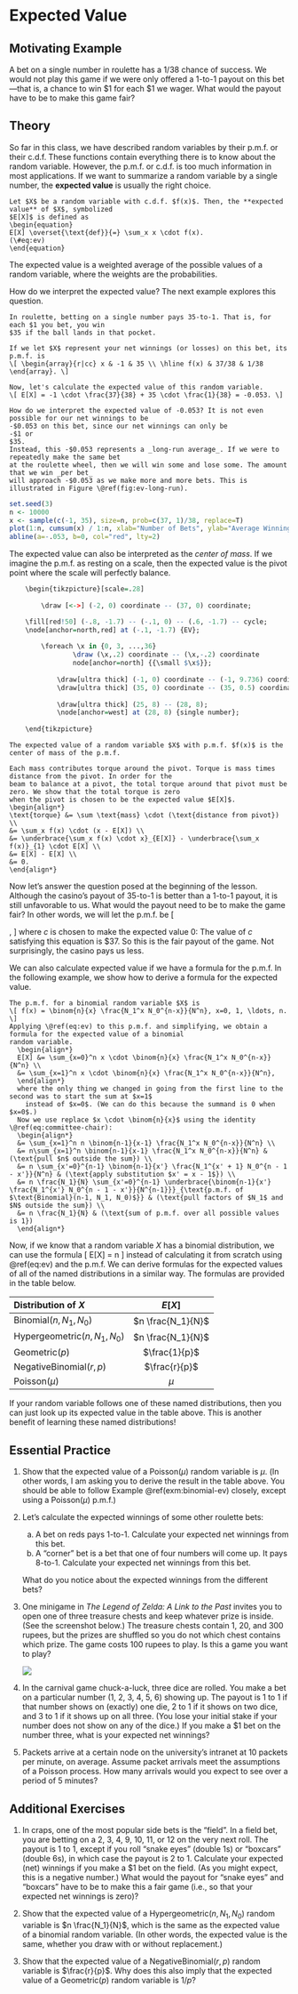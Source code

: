 # Expected Value {#expected-value}

## Motivating Example {-}

A bet on a single number in roulette has a $1/38$ chance of success. 
We would not play this game if we were only offered a 1-to-1 payout on this bet---that 
is, a chance to win $1 for each 
$1 we wager. What would the payout have to be to make this game fair?
  
## Theory {-}

So far in this class, we have described random variables by their p.m.f. or their 
c.d.f. These functions contain everything there is to know about the random variable. 
However, the p.m.f. or c.d.f. is too much information in most applications. If we want to 
summarize a random variable by a single number, the **expected value** is usually 
the right choice.

```definition
Let $X$ be a random variable with c.d.f. $f(x)$. Then, the **expected value** of $X$, symbolized 
$E[X]$ is defined as 
\begin{equation}
E[X] \overset{\text{def}}{=} \sum_x x \cdot f(x).
(\#eq:ev)
\end{equation}
```

The expected value is a weighted average of the possible values of a random variable, where the 
weights are the probabilities.

How do we interpret the expected value? The next example explores this question.

```example
In roulette, betting on a single number pays 35-to-1. That is, for each $1 you bet, you win 
$35 if the ball lands in that pocket. 

If we let $X$ represent your net winnings (or losses) on this bet, its p.m.f. is 
\[ \begin{array}{r|cc} x & -1 & 35 \\ \hline f(x) & 37/38 & 1/38 \end{array}. \]

Now, let's calculate the expected value of this random variable.
\[ E[X] = -1 \cdot \frac{37}{38} + 35 \cdot \frac{1}{38} = -0.053. \]

How do we interpret the expected value of -0.053? It is not even possible for our net winnings to be
-$0.053 on this bet, since our net winnings can only be
-$1 or
$35.
Instead, this -$0.053 represents a _long-run average_. If we were to repeatedly make the same bet 
at the roulette wheel, then we will win some and lose some. The amount that we win _per bet_ 
will approach -$0.053 as we make more and more bets. This is illustrated in Figure \@ref(fig:ev-long-run).
```

```r
set.seed(3)
n <- 10000
x <- sample(c(-1, 35), size=n, prob=c(37, 1)/38, replace=T)
plot(1:n, cumsum(x) / 1:n, xlab="Number of Bets", ylab="Average Winnings Per Bet", type="l", xlim=c(1, n))
abline(a=-.053, b=0, col="red", lty=2)
```

The expected value can also be interpreted as the _center of mass_. If we imagine the p.m.f. as resting on a scale, 
then the expected value is the pivot point where the scale will perfectly balance.
```r
	\begin{tikzpicture}[scale=.28]
	
		\draw [<->] (-2, 0) coordinate -- (37, 0) coordinate;

    \fill[red!50] (-.8, -1.7) -- (-.1, 0) -- (.6, -1.7) -- cycle;
    \node[anchor=north,red] at (-.1, -1.7) {EV};
		
		\foreach \x in {0, 3, ...,36}
     			\draw (\x,.2) coordinate -- (\x,-.2) coordinate
				node[anchor=north] {{\small $\x$}};
		
			\draw[ultra thick] (-1, 0) coordinate -- (-1, 9.736) coordinate;
			\draw[ultra thick] (35, 0) coordinate -- (35, 0.5) coordinate;
			
			\draw[ultra thick] (25, 8) -- (28, 8);
			\node[anchor=west] at (28, 8) {single number};
	
	\end{tikzpicture}
```

```theorem
The expected value of a random variable $X$ with p.m.f. $f(x)$ is the center of mass of the p.m.f.
```
```proof
Each mass contributes torque around the pivot. Torque is mass times distance from the pivot. In order for the 
beam to balance at a pivot, the total torque around that pivot must be zero. We show that the total torque is zero 
when the pivot is chosen to be the expected value $E[X]$.
\begin{align*} 
\text{torque} &= \sum \text{mass} \cdot (\text{distance from pivot}) \\ 
&= \sum_x f(x) \cdot (x - E[X]) \\
&= \underbrace{\sum_x f(x) \cdot x}_{E[X]} - \underbrace{\sum_x f(x)}_{1} \cdot E[X] \\
&= E[X] - E[X] \\
&= 0.
\end{align*}
```

Now let's answer the question posed at the beginning of the lesson. Although the casino's payout of 35-to-1 is better 
than a 1-to-1 payout, it is still unfavorable to us. What would the payout need to be to make the game fair? 
In other words, we will let the p.m.f. be
\[ \begin{array}{r|cc} x & -1 & c \\ \hline f(x) & 37/38 & 1/38 \end{array}, \]
where $c$ is chosen to make the expected value 0: 
\begin{equation}
0 = E[X] = -1 \cdot \frac{37}{38} + c \cdot \frac{1}{38}.
\end{equation}
The value of $c$ satisfying this equation is $37. So this is the fair payout of the game. Not surprisingly, the 
casino pays us less.

We can also calculate expected value if we have a formula for the p.m.f. In the following example, we show how 
to derive a formula for the expected value.

```example
The p.m.f. for a binomial random variable $X$ is 
\[ f(x) = \binom{n}{x} \frac{N_1^x N_0^{n-x}}{N^n}, x=0, 1, \ldots, n. \]
Applying \@ref(eq:ev) to this p.m.f. and simplifying, we obtain a formula for the expected value of a binomial 
random variable.
  \begin{align*}
  E[X] &= \sum_{x=0}^n x \cdot \binom{n}{x} \frac{N_1^x N_0^{n-x}}{N^n} \\
  &= \sum_{x=1}^n x \cdot \binom{n}{x} \frac{N_1^x N_0^{n-x}}{N^n},
  \end{align*}
  where the only thing we changed in going from the first line to the second was to start the sum at $x=1$ 
    instead of $x=0$. (We can do this because the summand is 0 when $x=0$.) 
  Now we use replace $x \cdot \binom{n}{x}$ using the identity \@ref(eq:committee-chair):
  \begin{align*}
  &= \sum_{x=1}^n n \binom{n-1}{x-1} \frac{N_1^x N_0^{n-x}}{N^n} \\
  &= n\sum_{x=1}^n \binom{n-1}{x-1} \frac{N_1^x N_0^{n-x}}{N^n} & (\text{pull $n$ outside the sum}) \\
  &= n \sum_{x'=0}^{n-1} \binom{n-1}{x'} \frac{N_1^{x' + 1} N_0^{n - 1 - x'}}{N^n} & (\text{apply substitution $x' = x - 1$}) \\
  &= n \frac{N_1}{N} \sum_{x'=0}^{n-1} \underbrace{\binom{n-1}{x'} \frac{N_1^{x'} N_0^{n - 1 - x'}}{N^{n-1}}}_{\text{p.m.f. of $\text{Binomial}(n-1, N_1, N_0)$}} & (\text{pull factors of $N_1$ and $N$ outside the sum}) \\
  &= n \frac{N_1}{N} & (\text{sum of p.m.f. over all possible values is 1})
  \end{align*}
```

Now, if we know that a random variable $X$ has a binomial distribution, we can use the formula 
\[ E[X] = n\frac{N_1}{N} \]
instead of calculating it from scratch using \@ref(eq:ev) and the p.m.f. We can 
derive formulas for the expected values of all of the named distributions in a similar way. 
The formulas are provided in the table below.

| Distribution of $X$  | $E[X]$  |
|:------|:--:|
| $\text{Binomial}(n, N_1, N_0)$ | $n \frac{N_1}{N}$ |
| $\text{Hypergeometric}(n, N_1, N_0)$ | $n \frac{N_1}{N}$ |
| $\text{Geometric}(p)$ | $\frac{1}{p}$ |
| $\text{NegativeBinomial}(r, p)$ | $\frac{r}{p}$ |
| $\text{Poisson}(\mu)$ | $\mu$ |

If your random variable follows one of these named distributions, 
then you can just look up its expected value in the table above. This is another 
benefit of learning these named distributions!

## Essential Practice {-}

1. Show that the expected value of a $\text{Poisson}(\mu)$ random variable is $\mu$. (In other words, I am 
asking you to derive the result in the table above. You should be able to follow Example \@ref(exm:binomial-ev) 
closely, except using a $\text{Poisson}(\mu)$ p.m.f.)

2. Let's calculate the expected winnings of some other roulette bets:

    a. A bet on reds pays 1-to-1. Calculate your expected net winnings from this bet.
    b. A "corner" bet is a bet that one of four numbers will come up. It pays 8-to-1. Calculate your expected net 
    winnings from this bet.
  
    What do you notice about the expected winnings from the different bets?

3. One minigame in _The Legend of Zelda: A Link to the Past_ invites you to open one of three 
treasure chests and keep whatever prize is inside. (See the screenshot below.) 
The treasure chests contain 1, 20, and 300 rupees, but the prizes are shuffled so you do not 
which chest contains which prize. The game costs 100 rupees to play. Is this a game you want to 
play?

    ![](https://gamefaqs1.cbsistatic.com/faqs/32/77032-739.png)

4. In the carnival game chuck-a-luck, three dice are rolled. You make a bet on a particular number (1, 2, 3, 4, 5, 6) showing up. The payout is 1 to 1 if that number shows on (exactly) one die, 2 to 1 if it shows on two dice, and 3 to 1 if it shows up on all three. (You lose your initial stake if your number does not show on any of the dice.) If you make a \$1 bet on the number three, what is your expected net winnings?

5. Packets arrive at a certain node on the university’s intranet at 10 packets per minute, on average.
Assume packet arrivals meet the assumptions of a Poisson process. 
How many arrivals would you expect to see over a period of 5 minutes?

## Additional Exercises {-}

1. In craps, one of the most popular side bets is the "field". In a field bet, you are betting on a 2, 3, 4, 9, 10, 11, or 12 on the very next roll. The payout is 1 to 1, except if you roll "snake eyes" (double 1s) or "boxcars" (double 6s), in which case the payout is 2 to 1. Calculate your expected (net) winnings if you make a $1 bet on the field. (As you might expect, this is a negative number.) What would the payout for "snake eyes" and "boxcars" have to be to make this a fair game (i.e., so that your expected net winnings is zero)?

2. Show that the expected value of a $\text{Hypergeometric}(n, N_1, N_0)$ random variable is $n \frac{N_1}{N}$, which 
is the same as the expected value of a binomial random variable. (In other words, the expected value is the same, 
whether you draw with or without replacement.)

3. Show that the expected value of a $\text{NegativeBinomial}(r, p)$ random variable is $\frac{r}{p}$. Why does 
this also imply that the expected value of a $\text{Geometric}(p)$ random variable is $1/p$?
